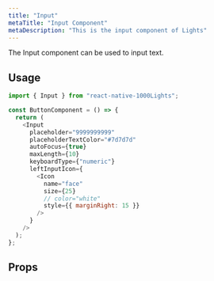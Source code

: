 ```yaml
---
title: "Input"
metaTitle: "Input Component"
metaDescription: "This is the input component of Lights"
---
```



The Input component can be used to input text.

<Images src={inputsImg} />

## Usage

```javascript
import { Input } from "react-native-1000Lights";

const ButtonComponent = () => {
  return (
    <Input
      placeholder="9999999999"
      placeholderTextColor="#7d7d7d"
      autoFocus={true}
      maxLength={10}
      keyboardType={"numeric"}
      leftInputIcon={
        <Icon
          name="face"
          size={25}
          // color="white"
          style={{ marginRight: 15 }}
        />
      }
    />
  );
};
```

## Props

<Table data={cardData.input} />

<br />

<!-- ## Live Editing example

```javascript react-live=true
<button className={"btn btn-default"}>Change my text</button>
``` -->
